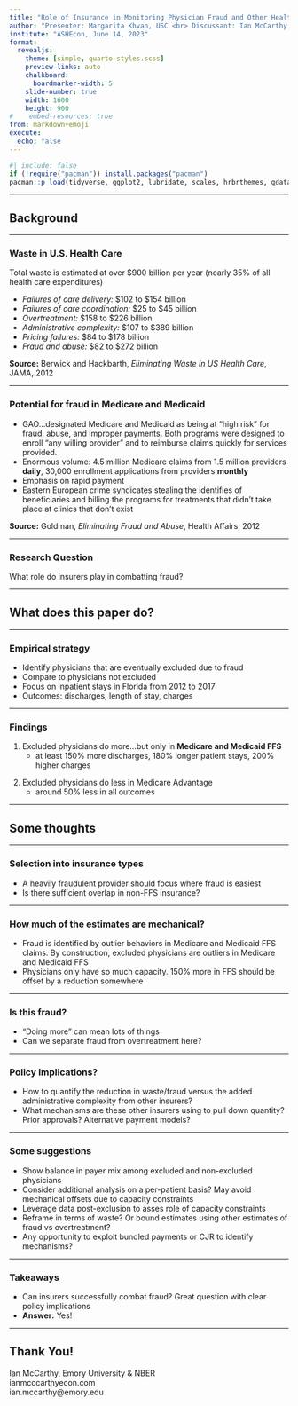 ```yaml
---
title: "Role of Insurance in Monitoring Physician Fraud and Other Healthcare Delivery Crimes"
author: "Presenter: Margarita Khvan, USC <br> Discussant: Ian McCarthy, Emory University and NBER"
institute: "ASHEcon, June 14, 2023"
format: 
  revealjs:
    theme: [simple, quarto-styles.scss]
    preview-links: auto
    chalkboard:
      boardmarker-width: 5
    slide-number: true
    width: 1600
    height: 900
#    embed-resources: true
from: markdown+emoji
execute: 
  echo: false
---
```


```r
#| include: false
if (!require("pacman")) install.packages("pacman")
pacman::p_load(tidyverse, ggplot2, lubridate, scales, hrbrthemes, gdata, ggforce, gganimate)
```

---

## Background {.section-divider}

---

### Waste in U.S. Health Care

Total waste is estimated at over $900 billion per year (nearly 35% of all health care expenditures)

- *Failures of care delivery:* \$102 to \$154 billion
- *Failures of care coordination:* \$25 to \$45 billion
- *Overtreatment:* \$158 to \$226 billion
- *Administrative complexity:* \$107 to \$389 billion
- *Pricing failures:* \$84 to \$178 billion
- *Fraud and abuse:* \$82 to \$272 billion

::: aside
**Source:** Berwick and Hackbarth, *Eliminating Waste in US Health Care*, JAMA, 2012
:::

---

### Potential for fraud in Medicare and Medicaid

::: {.callout-note appearance="minimal"}

- GAO...designated Medicare and Medicaid as being at "high risk" for fraud, abuse, and improper payments. Both programs were designed to enroll "any willing provider" and to reimburse claims quickly for services provided.
- Enormous volume: 4.5 million Medicare claims from 1.5 million providers **daily**, 30,000 enrollment applications from providers **monthly**
- Emphasis on rapid payment
- Eastern European crime syndicates stealing the identifies of beneficiaries and billing the programs for treatments that didn't take place at clinics that don't exist
:::

::: aside
**Source:** Goldman, *Eliminating Fraud and Abuse*, Health Affairs, 2012
:::



---

### Research Question

What role do insurers play in combatting fraud?



---

## What does this paper do? {.section-divider}


---

### Empirical strategy

- Identify physicians that are eventually excluded due to fraud
- Compare to physicians not excluded
- Focus on inpatient stays in Florida from 2012 to 2017
- Outcomes: discharges, length of stay, charges


---

### Findings

:::{.fragment}
1. Excluded physicians do more...but only in **Medicare and Medicaid FFS**
    - at least 150% more discharges, 180% longer patient stays, 200% higher charges
:::

:::{.fragment}
2. Excluded physicians do less in Medicare Advantage
    - around 50% less in all outcomes
:::

---

## Some thoughts {.section-divider}


---

### Selection into insurance types

- A heavily fraudulent provider should focus where fraud is easiest
- Is there sufficient overlap in non-FFS insurance? 


---

### How much of the estimates are mechanical?

- Fraud is identified by outlier behaviors in Medicare and Medicaid FFS claims. By construction, excluded physicians are outliers in Medicare and Medicaid FFS
- Physicians only have so much capacity. 150% more in FFS should be offset by a reduction somewhere

---

### Is this fraud?

- "Doing more" can mean lots of things
- Can we separate fraud from overtreatment here?

---

### Policy implications?

- How to quantify the reduction in waste/fraud versus the added administrative complexity from other insurers?
- What mechanisms are these other insurers using to pull down quantity? Prior approvals? Alternative payment models?

---

### Some suggestions

- Show balance in payer mix among excluded and non-excluded physicians
- Consider additional analysis on a per-patient basis? May avoid mechanical offsets due to capacity constraints
- Leverage data post-exclusion to asses role of capacity constraints
- Reframe in terms of waste? Or bound estimates using other estimates of fraud vs overtreatment?
- Any opportunity to exploit bundled payments or CJR to identify mechanisms?

---

### Takeaways

- Can insurers successfully combat fraud? Great question with clear policy implications
- **Answer:** Yes!

---

## Thank You! {.section-divider}

::: footnote
Ian McCarthy, Emory University & NBER<br>
ianmcccarthyecon.com<br>
ian.mccarthy@emory.edu
:::
   